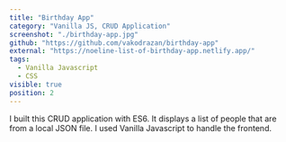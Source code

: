 ```yaml
---
title: "Birthday App"
category: "Vanilla JS, CRUD Application"
screenshot: "./birthday-app.jpg"
github: "https://github.com/vakodrazan/birthday-app"
external: "https://noeline-list-of-birthday-app.netlify.app/"
tags:
  - Vanilla Javascript
  - CSS
visible: true
position: 2
---
```


I built this CRUD application with ES6. It displays a list of people that are from a local JSON file. I used Vanilla Javascript to handle the frontend.
